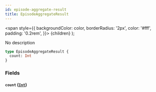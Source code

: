 ```yaml
---
id: episode-aggregate-result
title: EpisodeAggregateResult
---
```


<span
style={{
      backgroundColor: color,
      borderRadius: '2px',
      color: '#fff',
      padding: '0.2rem',
    }}>
{children}
</span>
);

No description

```graphql
type EpisodeAggregateResult {
  count: Int
}
```

### Fields

#### `count` ([`Int`](/docs/schema/scalars/int))
